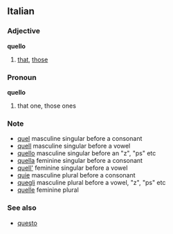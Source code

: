 ==Italian==
===Adjective===
'''quello'''
# [[that]], [[those]]
===Pronoun===
'''quello'''
# that one, those ones
===Note===
* [[quel]] masculine singular before a consonant
* [[quell]] masculine singular before a vowel
* [[quello]] masculine singular before an "z", "ps" etc
* [[quella]] feminine singular before a consonant
* [[quell']] feminine singular before a vowel
* [[quie]] masculine plural before a consonant
* [[quegli]] masculine plural before a vowel, "z", "ps" etc
* [[quelle]] feminine plural
===See also===
* [[questo]]